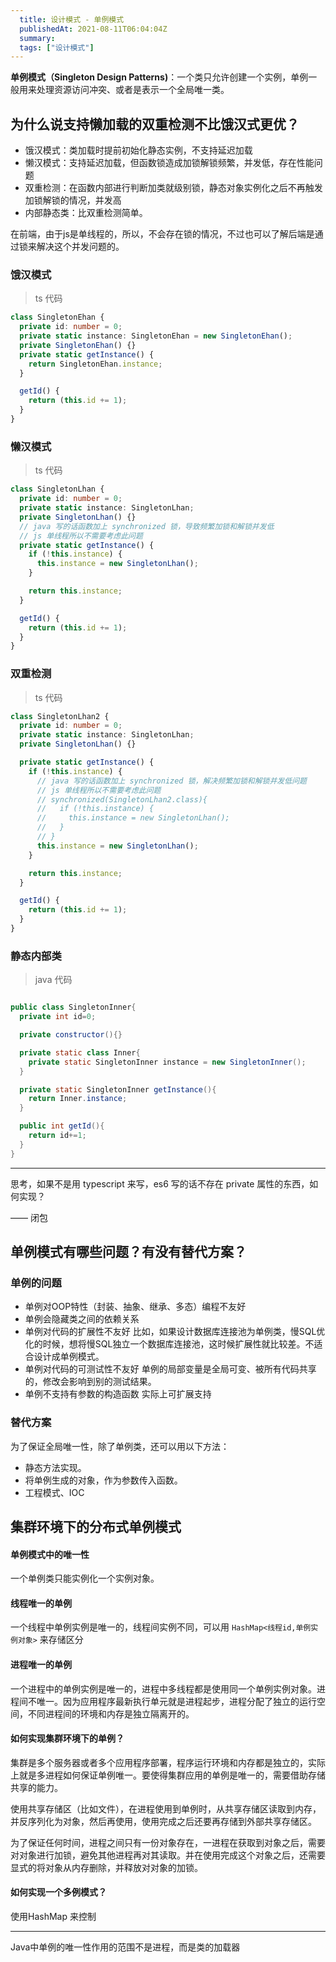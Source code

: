 ```yaml
---
  title: 设计模式 - 单例模式
  publishedAt: 2021-08-11T06:04:04Z
  summary:
  tags: ["设计模式"]
---
```


**单例模式（Singleton Design Patterns)**：一个类只允许创建一个实例，单例一般用来处理资源访问冲突、或者是表示一个全局唯一类。

## 为什么说支持懒加载的双重检测不比饿汉式更优？

- 饿汉模式：类加载时提前初始化静态实例，不支持延迟加载
- 懒汉模式：支持延迟加载，但函数锁造成加锁解锁频繁，并发低，存在性能问题
- 双重检测：在函数内部进行判断加类就级别锁，静态对象实例化之后不再触发加锁解锁的情况，并发高
- 内部静态类：比双重检测简单。

在前端，由于js是单线程的，所以，不会存在锁的情况，不过也可以了解后端是通过锁来解决这个并发问题的。


### 饿汉模式

> ts 代码

```ts
class SingletonEhan {
  private id: number = 0;
  private static instance: SingletonEhan = new SingletonEhan();
  private SingletonEhan() {}
  private static getInstance() {
    return SingletonEhan.instance;
  }

  getId() {
    return (this.id += 1);
  }
}
```

### 懒汉模式

> ts 代码

```ts
class SingletonLhan {
  private id: number = 0;
  private static instance: SingletonLhan;
  private SingletonLhan() {}
  // java 写的话函数加上 synchronized 锁，导致频繁加锁和解锁并发低
  // js 单线程所以不需要考虑此问题
  private static getInstance() {
    if (!this.instance) {
      this.instance = new SingletonLhan();
    }

    return this.instance;
  }

  getId() {
    return (this.id += 1);
  }
}
```

###  双重检测

> ts 代码

```ts
class SingletonLhan2 {
  private id: number = 0;
  private static instance: SingletonLhan;
  private SingletonLhan() {}

  private static getInstance() {
    if (!this.instance) {
      // java 写的话函数加上 synchronized 锁，解决频繁加锁和解锁并发低问题
      // js 单线程所以不需要考虑此问题
      // synchronized(SingletonLhan2.class){
      //   if (!this.instance) {
      //     this.instance = new SingletonLhan();
      //   }
      // }
      this.instance = new SingletonLhan();
    }

    return this.instance;
  }

  getId() {
    return (this.id += 1);
  }
}
```

### 静态内部类

> java 代码

```java

public class SingletonInner{
  private int id=0;

  private constructor(){}

  private static class Inner{
    private static SingletonInner instance = new SingletonInner();
  }

  private static SingletonInner getInstance(){
    return Inner.instance;
  }

  public int getId(){
    return id+=1;
  }
}

```

---

思考，如果不是用 typescript 来写，es6 写的话不存在 private 属性的东西，如何实现？

—— 闭包

## 单例模式有哪些问题？有没有替代方案？

### 单例的问题

- 单例对OOP特性（封装、抽象、继承、多态）编程不友好
- 单例会隐藏类之间的依赖关系
- 单例对代码的扩展性不友好
 比如，如果设计数据库连接池为单例类，慢SQL优化的时候，想将慢SQL独立一个数据库连接池，这时候扩展性就比较差。不适合设计成单例模式。
- 单例对代码的可测试性不友好
单例的局部变量是全局可变、被所有代码共享的，修改会影响到别的测试结果。
- 单例不支持有参数的构造函数
实际上可扩展支持

### 替代方案

为了保证全局唯一性，除了单例类，还可以用以下方法：

- 静态方法实现。
- 将单例生成的对象，作为参数传入函数。
- 工程模式、IOC



## 集群环境下的分布式单例模式

#### 单例模式中的唯一性

一个单例类只能实例化一个实例对象。

#### 线程唯一的单例

一个线程中单例实例是唯一的，线程间实例不同，可以用 `HashMap<线程id,单例实例对象>`  来存储区分

#### 进程唯一的单例

一个进程中的单例实例是唯一的，进程中多线程都是使用同一个单例实例对象。进程间不唯一。因为应用程序最新执行单元就是进程起步，进程分配了独立的运行空间，不同进程间的环境和内存是独立隔离开的。

#### 如何实现集群环境下的单例？

集群是多个服务器或者多个应用程序部署，程序运行环境和内存都是独立的，实际上就是多进程如何保证单例唯一。要使得集群应用的单例是唯一的，需要借助存储共享的能力。

使用共享存储区（比如文件），在进程使用到单例时，从共享存储区读取到内存，并反序列化为对象，然后再使用，使用完成之后还要再存储到外部共享存储区。

为了保证任何时间，进程之间只有一份对象存在，一进程在获取到对象之后，需要对对象进行加锁，避免其他进程再对其读取。并在使用完成这个对象之后，还需要显式的将对象从内存删除，并释放对对象的加锁。

#### 如何实现一个多例模式？

使用HashMap 来控制

---

Java中单例的唯一性作用的范围不是进程，而是类的加载器









